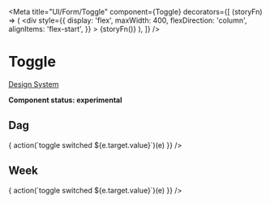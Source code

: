 
<Meta
  title="UI/Form/Toggle"
  component={Toggle}
  decorators={[
    (storyFn) => (
      <div
        style={{
          display: 'flex',
          maxWidth: 400,
          flexDirection: 'column',
          alignItems: 'flex-start',
        }}
      >
        {storyFn()}
      </div>
    ),
  ]}
/>

# Toggle

[Design System](https://designsystem.amsterdam.nl/7awj1hc9f/p/647350-toggle)

**Component status: experimental**

## Dag

<Preview>
  <Story name="dag">
    <Fragment>
      <Toggle
        id="dag"
        value="Dag"
        left="Dag"
        right="Week"
        onChange={(e) => {
          action(`toggle switched ${e.target.value}`)(e)
        }}
      />
    </Fragment>
  </Story>
</Preview>

## Week

<Preview>
  <Story name="week">
    <Fragment>
      <Toggle
        id="week"
        value="Week"
        left="Dag"
        right="Week"
        onChange={(e) => {
          action(`toggle switched ${e.target.value}`)(e)
        }}
      />
    </Fragment>
  </Story>
</Preview>
